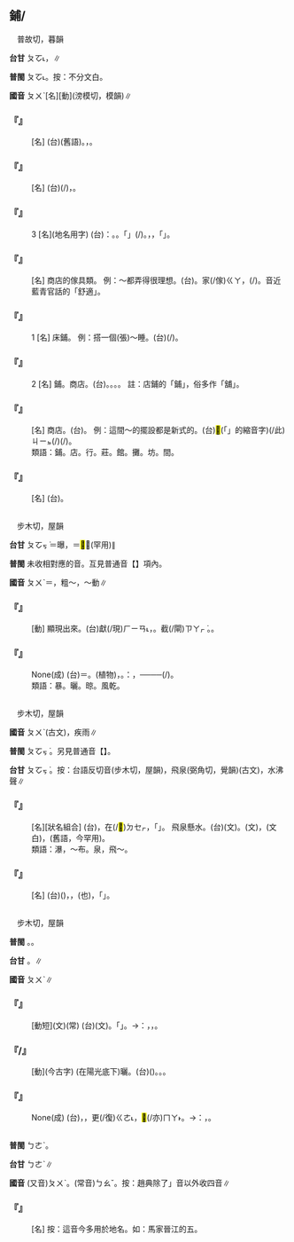 
==鋪/{{ruby|舖|ㄆㄨˋ}}==

　普故切，暮韻

'''台甘''' <rt>ㄆㆦ˪</rt>{{ruby|。|ㄆㆦ}}，{{ruby|鋪|ㄆㆦ}}{{ruby|張|ㄉㄧㆧ}}{{ruby|/|ㄉㄧㆫ}}∥

'''普閩''' <rt>ㄆㆦ˪</rt>{{ruby|，|ㄆㆦ}}。按：不分文白。

'''國音''' <rt>ㄆㄨˋ</rt>[名]{{ruby|。|ㄆㄨ}}[動](滂模切，模韻)∥

    

==='''『{{ruby|飯|ㄈㄢˋ}}{{ruby|鋪|ㄆㄨˋ}}』'''===
: [名] (台){{ruby|飯|ㄅㆭ˫}}{{ruby|店|ㄉㄧㆰ˪}}{{ruby|仔|ㄚ}}(舊語)。{{ruby|飲|ㄧㆬˋ}}{{ruby|食|ㄒㄧㆵ ͘}}{{ruby|店|ㄉㄧㆰ˪}}，{{ruby|麵|ㄇㄧ˫}}{{ruby|店|ㄉㄧㆰ˪}}{{ruby|仔|ㄚ}}。
    

==='''『{{ruby|床|ㄔㄨㄤˊ}}{{ruby|鋪|ㄆㄨˋ}}』'''===
: [名] (台){{ruby|眠|ㆠㄧㄣˊ}}{{ruby|床|ㄘㆭˊ}}(/{{ruby|床|ㄘㆭˊ}}{{ruby|位|ㄨㄧ˫}})，{{ruby|睏|ㄎㄨㄣ˪}}{{ruby|丌|ㆤ}}{{ruby|所|ㄙㆦˋ}}{{ruby|在|ㄗㄞ˫}}。
    

==='''『{{ruby|鋪|ㄆㄨˋ}}』'''===
:3  [名](地名用字) (台){{ruby|像|ㄑㄧㆫ˫}}{{ruby|/|ㄑㄧㆧ˫}}：{{ruby|十|ㄗㄚㆴ ͘}}{{ruby|里|ㄌㄧˋ}}{{ruby|鋪|ㄆㆦ˪}}。{{ruby|五|ㆣㆦ˫}}{{ruby|里|ㄌㄧˋ}}{{ruby|鋪|ㄆㆦ˪}}。「{{ruby|鋪|ㄆㆦ˪}}」{{ruby|是|ㄒㄧ˫}}{{ruby|古|ㄍㆦˋ}}{{ruby|早|ㄗㄚˋ}}{{ruby|丌|ㆤ}}{{ruby|驛|ㄧㄚㆷ ͘}}{{ruby|站|ㄗㆰ˫}}(/{{ruby|店|ㄉㄧㆰ˪}})。{{ruby|古|ㄍㆦˋ}}{{ruby|早|ㄗㄚˋ}}{{ruby|三|ㄙㆩ}}{{ruby|十|ㄗㄚㆴ ͘}}{{ruby|里|ㄌㄧˋ}}{{ruby|為|ㄨㄧˊ}}{{ruby|一|ㄐㄧㆵ ͘}}{{ruby|鋪|ㄆㆦ˪}}{{ruby|路|ㄌㆦ˫}}，{{ruby|有|ㄨ˫}}{{ruby|客|ㄎㆤㆷ}}{{ruby|店|ㄉㄧㆰ˪}}{{ruby|通|ㄊㄤ}}{{ruby|歇|ㄏㄧㄜㆷ}}{{ruby|困|ㄎㄨㄣ˪}}，{{ruby|叫|ㄍㄧㄜ˪}}{{ruby|作|ㄗㄜㆷ}}「{{ruby|驛|ㄧㄚㆷ ͘}}」。
    

==='''『{{ruby|鋪|ㄆㄨˋ}}{{ruby|底|ㄉㄧˇ}}』'''===
: [名] 商店的傢具類。 例：～都弄得很理想。(台){{ruby|店|ㄉㄧㆰ˪}}{{ruby|底|ㄉㄨㆤˋ}}{{ruby|/|ㄉㆤˋ}}。{{ruby|店|ㄉㄧㆰ˪}}{{ruby|內|ㄌㄞ˫}}{{ruby|丌|ㆤ}}家(/傢)<rt>ㄍㄚ</rt>{{ruby|具|ㄍㄨ˫}}，{{ruby|器|ㄎㄧ˪}}{{ruby|具|ㄍㄨ˫}}{{ruby|攏|ㄌㆲˋ}}{{ruby|設|ㄒㄧㄚㆵ}}{{ruby|備|ㄅㄧ˫}}{{ruby|去|ㄎㄧ˪}}{{ruby|真|ㄐㄧㄣ}}{{ruby|誠|ㄐㄧㆩˊ}}{{ruby|理|ㄌㄧˋ}}{{ruby|想|ㄒㄧㆲˋ}}(/{{ruby|次|ㄙㄨ˪}}{{ruby|序|ㄒㄧ˫}})。音近藍青官話的「舒適」。
    

==='''『{{ruby|鋪|ㄆㄨˋ}}』'''===
:1  [名] 床鋪。 例：搭一個(張)～睡。(台){{ruby|扑|ㄆㄚㆷ}}{{ruby|一|ㄐㄧㆵ ͘}}{{ruby|張|ㄉㄧㆧ}}{{ruby|/|ㄉㄧㆫ}}(/{{ruby|個|ㆤˊ}}){{ruby|鋪|ㄆㆦ}}{{ruby|仔|ㄚ}}{{ruby|睏|ㄎㄨㄣ˪}}。
    

==='''『{{ruby|鋪|ㄆㄨˋ}}』'''===
:2  [名] 鋪{{ruby|子|·ㄗˇ}}。商店。(台){{ruby|店|ㄉㄧㆰˋ}}{{ruby|仔|ㄚ}}。{{ruby|店|ㄉㄧㆰ˪}}{{ruby|鋪|ㄆㆦ˪}}。{{ruby|商|ㄒㄧㆲ}}{{ruby|行|ㄏㄤˊ}}。{{ruby|生|ㄒㄧㄥ}}{{ruby|理|ㄌㄧˋ}}{{ruby|店|ㄉㄧㆰ˪}}。 註：店鋪的「鋪」，俗多作「舖」。
    

==='''『{{ruby|鋪|ㄆㄨˋ}}{{ruby|眼|ㄧㄢˇ}}{{ruby|兒|ㄦ}}』'''===
: [名] 商店。(台){{ruby|店|ㄉㄧㆰ˪}}{{ruby|頭|ㄊㄠˊ}}。 例：這間～的擺設都是新式的。(台)<mark>&#xffb50;</mark>(「{{ruby|此|ㄐㄧˋ}}{{ruby|一|ㄐㄧㆵ ͘}}」的縮音字)(/此)<rt>ㄐㄧㆵ</rt>{{ruby|間|ㄍㄧㄥ}}{{ruby|店|ㄉㄧㆰ˪}}{{ruby|頭|ㄊㄠˊ}}(/{{ruby|商|ㄒㄧㆲ}}{{ruby|店|ㄉㄧㆰ˪}}){{ruby|丌|ㆤ}}{{ruby|設|ㄒㄧㄚㆵ}}{{ruby|備|ㄅㄧ˫}}{{ruby|攏|ㄌㆲˋ}}{{ruby|是|ㄒㄧ˫}}{{ruby|最|ㄗㄨㆤ˪}}{{ruby|新|ㄒㄧㄣ}}{{ruby|式|ㄒㄧㆤㆶ}}(/{{ruby|流|ㄌㄧㄨˊ}}{{ruby|行|ㄏㄧㄥˊ}}{{ruby|丌|ㆤ}})。
:類語：鋪。店。行。莊。館。攤。坊。間。
:
    

==='''『{{ruby|鋪|ㄆㄨˋ}}{{ruby|面|ㄇㄧㄢˋ}}{{ruby|房|ㄈㄤˊ}}』'''===
: [名] (台){{ruby|店|ㄉㄧㆰ˪}}{{ruby|面|ㆠㄧㄣ˫}}{{ruby|厝|ㄘㄨ˪}}。
    

=={{ruby|暴|ㄆㄨˋ}}==

　步木切，屋韻

'''台甘''' <rt>ㄆㆦㆶ ͘</rt>＝曝{{ruby|。|ㄅㄜ˫}}，{{ruby|暴|ㄅㄜ˫}}{{ruby|虐|ㆣㄧㆤㆶ ͘}}{{ruby|。|ㄅㄠ˫}}＝<mark>&#xffac6;</mark>{{ruby|。|ㄅㆦˊ}}，{{ruby|暴|ㄅㆦˊ}}{{ruby|辱|ㆢㄧㆦㆶ ͘}}{{ruby|/|ㄌㄧㆦㆶ ͘}}(罕用)∥

'''普閩''' 未收相對應的音。互見普通音【{{ruby|暴|ㄅㄠˋ}}】項內。

'''國音''' <rt>ㄆㄨˋ</rt>＝{{ruby|曝|ㄆㄨˋ}}{{ruby|。|ㄅㄠˋ}}，粗～，～動∥

    

==='''『{{ruby|暴|ㄆㄨˋ}}{{ruby|露|ㄌㄨˋ}}』'''===
: [動] 顯現出來。(台)獻(/現)<rt>ㄏㄧㄢ˪</rt>{{ruby|出|ㄘㄨㆵ}}{{ruby|來|·ㄌㄞˊ}}，{{ruby|反|ㄅㄧㄥˋ}}{{ruby|出|ㄘㄨㆵ}}{{ruby|來|·ㄌㄞˊ}}{{ruby|付|ㄏㆦ˫}}{{ruby|人|ㄌㄤˊ}}{{ruby|看|ㄎㄨㆩ˪}}。{{ruby|無|ㆠㄜˊ}}{{ruby|遮|ㄌㄧㄚ}}{{ruby|/|ㆢㄧㄚ}}{{ruby|無|ㆠㄜˊ}}截(/閘)<rt>ㄗㄚㆷ ͘</rt>。{{ruby|無|ㆠㄜˊ}}{{ruby|遮|ㄌㄧㄚ}}{{ruby|/|ㆢㄧㄚ}}{{ruby|蓋|ㄎㆰ˪}}。
    

==='''『{{ruby|一|ㄧ}}{{ruby|暴|ㄆㄨˋ}}{{ruby|十|ㄕˊ}}{{ruby|寒|ㄏㄢˊ}}』'''===
: None(成) (台){{ruby|暴|ㄆㄚㆶ ͘}}＝{{ruby|曝|ㄆㄚㆶ ͘}}。(植物){{ruby|曝|ㄆㄚㆶ ͘}}{{ruby|一|ㄧㆵ}}{{ruby|日|ㆢㄧㆵ ͘}}{{ruby|/|ㄌㄧㆵ ͘}}{{ruby|寒|ㄍㄨㆩˊ}}{{ruby|十|ㄐㄧㄚㆴ ͘}}{{ruby|日|ㆢㄧㆵ ͘}}{{ruby|/|ㄌㄧㆵ ͘}}，{{ruby|<mark>&#xffa45;</mark>|ㆠㆤ˫}}{{ruby|/|ㆠㄨㆤ˫}}{{ruby|生|ㄒㄧㄥ}}{{ruby|長|ㄉㄧㆲˋ}}。{{ruby|比|ㄅㄧˋ}}{{ruby|喻|ㆡㄨ˫}}{{ruby|/|ㄌㄨ˫}}：{{ruby|努|ㄌㆦˋ}}{{ruby|力|ㄌㄧㆤㆶ}}{{ruby|一|ㄐㄧㆵ ͘}}{{ruby|日|ㆢㄧㆵ ͘}}{{ruby|/|ㄌㄧㆵ ͘}}，{{ruby|歇|ㄏㄧㄜㆷ}}{{ruby|睏|ㄎㄨㄣ˪}}{{ruby|十|ㄗㄚㆴ ͘}}{{ruby|日|ㆢㄧㆵ ͘}}{{ruby|/|ㄌㄧㆵ ͘}}──{{ruby|無|ㆠㄜˊ}}{{ruby|繼|ㄍㆤ˪}}{{ruby|續|ㄒㄧㆦㆶ ͘}}──{{ruby|無|ㆠㄜˊ}}{{ruby|齊|ㄐㄧㄠˊ}}{{ruby|勻|ㄨㄣˊ}}{{ruby|學|ㄜㆷ ͘}}(/{{ruby|做|ㄗㄨㆤ˪}}{{ruby|/|ㄗㄜ˪}}){{ruby|<mark>&#xffa45;</mark>|ㆠㆤ˫}}{{ruby|/|ㆠㄨㆤ˫}}{{ruby|成|ㄒㄧㄥˊ}}{{ruby|功|ㄍㆲ}}。
:類語：暴。曬。晾。風乾。
:
    

=={{ruby|瀑|ㄆㄨˋ}}==

　步木切，屋韻

'''國音''' <rt>ㄆㄨˋ</rt>{{ruby|。|ㄅㄠˋ}}(古文)，疾雨∥

'''普閩''' <rt>ㄆㆦㆶ ͘</rt>。另見普通音【{{ruby|瀑|ㄅㄠˋ}}】。

'''台甘''' <rt>ㄆㆦㆶ ͘</rt>{{ruby|。|ㄅㄜ˫}}。按：台語反切音(步木切，屋韻){{ruby|。|ㄅㆦㆶ ͘}}，飛泉(弼角切，覺韻){{ruby|。|ㄅㄚㆶ}}(古文)，水沸聲∥

    

==='''『{{ruby|飛|ㄈㄟ}}{{ruby|瀑|ㄆㄨˋ}}』'''===
: [名][狀名組合] (台){{ruby|瀑|ㄆㆦㆶ ͘}}{{ruby|布|ㄅㆦ˪}}{{ruby|對|ㄉㄨㄧ˪}}{{ruby|高|ㄍㄨㄢˊ}}{{ruby|高|ㄍㄨㄢˊ}}{{ruby|丌|ㆤ}}{{ruby|所|ㄙㆦˋ}}{{ruby|在|ㄗㄞ˫}}{{ruby|淙|ㄗㄤˊ}}{{ruby|落|ㄌㄜㆷ ͘}}{{ruby|來|·ㄌㄞˊ}}，{{ruby|勢|ㄙㆤ˪}}{{ruby|急|ㄍㄧㆴ}}{{ruby|像|ㄑㄧㆫ˫}}{{ruby|/|ㄑㄧㆧ˫}}在(/<mark>&#xf9549;</mark>)<rt>ㄉㆤㆷ</rt>{{ruby|飛|ㄅㄨㆤ}}{{ruby|/|ㄅㆤ}}，{{ruby|所|ㄙㆦˋ}}{{ruby|以|ㄧ}}{{ruby|叫|ㄍㄧㄜ˪}}{{ruby|作|ㄗㄜ˪}}「{{ruby|飛|ㄏㄨㄧ}}{{ruby|瀑|ㄆㆦㆶ ͘}}」。 飛泉懸水。(台){{ruby|飛|ㄏㄨㄧ}}{{ruby|泉|ㄗㄨㄢˊ}}(文)。{{ruby|懸|ㄏㄧㄢˊ}}{{ruby|水|ㄗㄨㄧˋ}}(文)，{{ruby|瀑|ㄆㆦㆶ ͘}}{{ruby|布|ㄅㆦ˪}}(文白)，{{ruby|水|ㄗㄨㄧˋ}}{{ruby|沖|ㄑㄧㄤˊ}}{{ruby|泚|ㄘㆤ˫}}(舊語，今罕用)。
:類語：瀑，～布。泉，飛～。
:
    

==='''『{{ruby|瀑|ㄆㄨˋ}}{{ruby|布|ㄅㄨˋ}}』'''===
: [名] (台){{ruby|山|ㄙㄨㆩ}}{{ruby|頂|ㄉㄧㄥˋ}}{{ruby|泉|ㄗㄨㆩˊ}}{{ruby|水|ㄗㄨㄧˋ}}{{ruby|像|ㄑㄧㆫ˫}}{{ruby|/|ㄑㄧㆧ˫}}{{ruby|落|ㄌㄜㆷ ͘}}{{ruby|大|ㄉㄨㄚ˫}}{{ruby|雨|ㄏㆦ˫}}({{ruby|瀑|ㄅㄜ˫}})，{{ruby|一|ㄧㆵ}}{{ruby|直|ㄉㄧㆵ ͘}}{{ruby|淙|ㄗㄤˊ}}{{ruby|落|ㄌㄜㆷ ͘}}{{ruby|潭|ㄊㆰˊ}}{{ruby|淵|ㄧㄢ}}，{{ruby|遠|ㄏㆭ˫}}{{ruby|遠|ㄏㆭ˫}}{{ruby|看|ㄎㄨㆩ˪}}{{ruby|親|ㄑㄧㄣ}}{{ruby|像|ㄑㄧㆧ˫}}{{ruby|/|ㄑㄧㆫ˫}}{{ruby|津|ㄉㄧㄣ}}({{ruby|垂|ㄙㄨㄧˊ}}也){{ruby|一|ㄐㄧㆵ ͘}}{{ruby|條|ㄉㄧㄠˊ}}{{ruby|白|ㄅㆤㆷ ͘}}{{ruby|布|ㄅㆦ˪}}，{{ruby|所|ㄙㆦˋ}}{{ruby|以|ㄧˋ}}{{ruby|叫|ㄍㄧㄜ˪}}{{ruby|做|ㄗㄜ˪}}{{ruby|/|ㄗㄨㆤ˪}}「{{ruby|瀑|ㄆㆦㆶ ͘}}{{ruby|布|ㄅㆦ˪}}」。
    

=={{ruby|曝|ㄆㄨˋ}}==

　步木切，屋韻

'''普閩''' {{ruby|(文)|ㄅㆦㆶ ͘}}{{ruby|。|ㄆㆦㆶ ͘}}。{{ruby|(白)|ㄆㄚㆶ ͘}}。

'''台甘''' {{ruby|(文)|ㄆㆦㆶ ͘}}。{{ruby|(語)|ㄆㄚㆶ ͘}}∥

'''國音''' <rt>ㄆㄨˋ</rt>∥

    

==='''『{{ruby|獻|ㄒㄧㄢˋ}}{{ruby|曝|ㄆㄨˋ}}』'''===
: [動短](文)(常) (台){{ruby|獻|ㄏㄧㄢ˪}}{{ruby|曝|ㄅㆦㆶ ͘}}{{ruby|→|ㄆㆦㆶ ͘}}(文)。{{ruby|由|ㄧㄨˊ}}「{{ruby|野|ㄧㄚˋ}}{{ruby|人|ㆢㄧㄣˊ}}{{ruby|/|ㄌㄧㄣˊ}}{{ruby|獻|ㄏㄧㄢ˪}}{{ruby|曝|ㄆㆦㆶ ͘}}」{{ruby|丌|ㆤ}}{{ruby|故|ㄍㆦ˪}}{{ruby|事|ㄙㄨ˫}}。→{{ruby|轉|ㄗㄨㄢˋ}}{{ruby|謂|ㄨㄧ˫}}：{{ruby|所|ㄙㆦˋ}}{{ruby|貢|ㄍㆲ˪}}{{ruby|獻|ㄏㄧㄢ˪}}{{ruby|丌|ㆤ}}{{ruby|意|ㄧ˪}}{{ruby|見|ㄍㄧㄢ˪}}{{ruby|或|ㄧㄚㆷ ͘}}{{ruby|是|ㄒㄧ˫}}{{ruby|禮|ㄌㆤˋ}}{{ruby|物|ㆠㄨㆵ ͘}}，{{ruby|雖|ㄙㄨㄧ}}{{ruby|然|ㆢㄧㄢˊ}}{{ruby|/|ㄌㄧㄢˊ}}{{ruby|微|ㆠㄧˊ}}{{ruby|小|ㄒㄧㄠˋ}}，{{ruby|但|ㄉㄢ˫}}{{ruby|有|ㄨ˫}}{{ruby|誠|ㄒㄧㄥˊ}}{{ruby|心|ㄒㄧㆬ}}。
:
    

==='''『{{ruby|曝|ㄆㄨˋ}}/{{ruby|暴|ㄆㄨˋ}}』'''===
: [動](今古字) (在陽光底下)曬。(台)({{ruby|踮|ㄉㄧㆰ˪}}{{ruby|日|ㆢㄧㆵ ͘}}{{ruby|/|ㄌㄧㆵ ͘}}{{ruby|頭|ㄊㄠˊ}}{{ruby|中|ㄉㄧㆲ}}{{ruby|央|ㆭ}}){{ruby|曝|ㄆㄚㆶ ͘}}。{{ruby|曝|ㄆㄚㆶ ͘}}{{ruby|日|ㆢㄧㆵ ͘}}{{ruby|/|ㄌㄧㆵ ͘}}。{{ruby|曝|ㄆㄚㆶ ͘}}{{ruby|日|ㆢㄧㆵ ͘}}{{ruby|/|ㄌㄧㆵ ͘}}{{ruby|頭|ㄊㄠˊ}}。
    

==='''『{{ruby|一|ㄧ}}{{ruby|曝|ㄆㄨˋ}}{{ruby|十|ㄕˊ}}{{ruby|寒|ㄏㄢˊ}}』'''===
: None(成) (台){{ruby|曝|ㄆㄚㆶ ͘}}{{ruby|一|ㄐㄧㆵ ͘}}{{ruby|日|ㆢㄧㆵ ͘}}{{ruby|/|ㄌㄧㆵ ͘}}{{ruby|溫|ㄨㄣ}}{{ruby|暖|ㄌㄨㄢˋ}}，{{ruby|寒|ㄍㄨㆩˊ}}{{ruby|冷|ㄌㄧㄥˋ}}{{ruby|十|ㄗㄚㆴ ͘}}{{ruby|日|ㆢㄧㆵ ͘}}{{ruby|/|ㄌㄧㆵ ͘}}，{{ruby|若|ㄋㄚ˫}}{{ruby|按|ㄢ˪}}{{ruby|爾|ㄋㆤ}}更(/復)<rt>ㄍㄜ˪</rt>{{ruby|/|ㄍㄜㆷ}}{{ruby|較|ㄎㄚ˪}}{{ruby|快|ㄎㄨㄞ˪}}{{ruby|大|ㄉㄨㄚ˫}}{{ruby|欉|ㄗㄤˊ}}{{ruby|丌|ㆤ}}{{ruby|植|ㄒㄧㆵ ͘}}{{ruby|物|ㆠㄨㆵ ͘}}，<mark>&#xffaca;</mark>(/亦)<rt>ㄇㄚ˫</rt>{{ruby|<mark>&#xffa45;</mark>|ㆠㆤ˫}}{{ruby|/|ㆠㄨㆤ˫}}{{ruby|大|ㄉㄨㄚ˫}}{{ruby|欉|ㄗㄤˊ}}。→{{ruby|轉|ㄗㄨㄢˋ}}{{ruby|喻|ㆡㄨ˫}}{{ruby|/|ㄌㄨ˫}}：{{ruby|做|ㄗㄨㆤ˪}}{{ruby|/|ㄗㄜ˪}}{{ruby|事|ㄙㄨ˫}}{{ruby|學|ㄏㄚㆶ ͘}}{{ruby|習|ㄒㄧㆴ ͘}}{{ruby|<mark>&#xffa45;</mark>|ㆠㆤ˫}}{{ruby|/|ㆠㄨㆤ˫}}{{ruby|繼|ㄍㆤ˪}}{{ruby|續|ㄒㄧㆦㆶ ͘}}，{{ruby|無|ㆠㄜˊ}}{{ruby|恒|ㄏㄧㄥˊ}}{{ruby|心|ㄒㄧㆬ}}{{ruby|是|ㄒㄧ˫}}{{ruby|<mark>&#xffa45;</mark>|ㆠㆤ˫}}{{ruby|/|ㆠㄨㆤ˫}}{{ruby|成|ㄒㄧㄥˊ}}{{ruby|功|ㄍㆲ}}。
    

=={{ruby|堡|ㄆㄨˋ}}==



'''普閩''' <rt>ㄅㄜˋ</rt>。

'''台甘''' <rt>ㄅㄜˋ</rt>∥

'''國音''' (又音)<rt>ㄆㄨˋ</rt>。(常音)<rt>ㄅㄠˇ</rt>{{ruby|。|ㄆㄨˇ}}{{ruby|。|ㄅㄠˇ}}{{ruby|。|ㄅㄨˇ}}{{ruby|。|ㄅㄨˋ}}。按：趙典除了{{ruby|「|ㄅㄠˇ}}」音以外收四音∥

    

==='''『{{ruby|堡|ㄆㄨˋ}}』'''===
: [名] 按：這音今多用於地名。如：馬家{{ruby|堡|ㄆㄨˋ}}晉江的五{{ruby|堡|ㄆㄨˋ}}。
    
